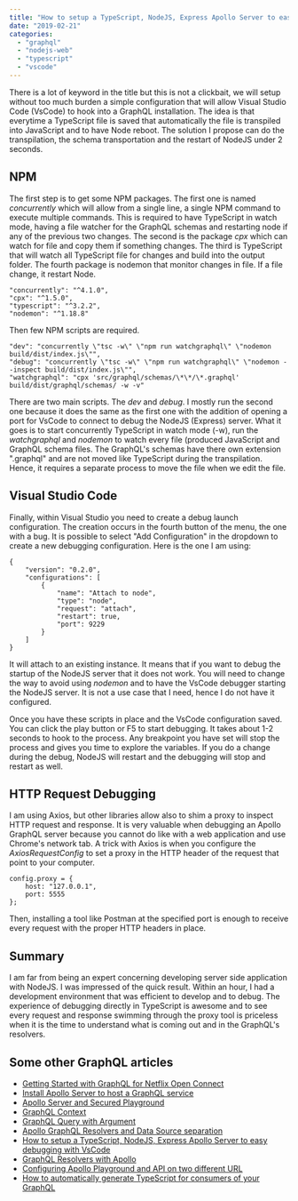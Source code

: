 ```yaml
---
title: "How to setup a TypeScript, NodeJS, Express Apollo Server to easy debugging with VsCode"
date: "2019-02-21"
categories: 
  - "graphql"
  - "nodejs-web"
  - "typescript"
  - "vscode"
---
```


There is a lot of keyword in the title but this is not a clickbait, we will setup without too much burden a simple configuration that will allow Visual Studio Code (VsCode) to hook into a GraphQL installation. The idea is that everytime a TypeScript file is saved that automatically the file is transpiled into JavaScript and to have Node reboot. The solution I propose can do the transpilation, the schema transportation and the restart of NodeJS under 2 seconds.

## NPM

The first step is to get some NPM packages. The first one is named _concurrently_ which will allow from a single line, a single NPM command to execute multiple commands. This is required to have TypeScript in watch mode, having a file watcher for the GraphQL schemas and restarting node if any of the previous two changes. The second is the package _cpx_ which can watch for file and copy them if something changes. The third is TypeScript that will watch all TypeScript file for changes and build into the output folder. The fourth package is nodemon that monitor changes in file. If a file change, it restart Node.

```
"concurrently": "^4.1.0",
"cpx": "^1.5.0",
"typescript": "^3.2.2",
"nodemon": "^1.18.8"
```

Then few NPM scripts are required.

```
"dev": "concurrently \"tsc -w\" \"npm run watchgraphql\" \"nodemon build/dist/index.js\"",
"debug": "concurrently \"tsc -w\" \"npm run watchgraphql\" \"nodemon --inspect build/dist/index.js\"",
"watchgraphql": "cpx 'src/graphql/schemas/\*\*/\*.graphql' build/dist/graphql/schemas/ -w -v"
```

There are two main scripts. The _dev_ and _debug_. I mostly run the second one because it does the same as the first one with the addition of opening a port for VsCode to connect to debug the NodeJS (Express) server. What it goes is to start concurrently TypeScript in watch mode (-w), run the _watchgraphql_ and _nodemon_ to watch every file (produced JavaScript and GraphQL schema files. The GraphQL's schemas have there own extension ".graphql" and are not moved like TypeScript during the transpilation. Hence, it requires a separate process to move the file when we edit the file.

## Visual Studio Code

Finally, within Visual Studio you need to create a debug launch configuration. The creation occurs in the fourth button of the menu, the one with a bug. It is possible to select "Add Configuration" in the dropdown to create a new debugging configuration. Here is the one I am using:

```
{
    "version": "0.2.0",
    "configurations": [
        {
            "name": "Attach to node",
            "type": "node",
            "request": "attach",
            "restart": true,
            "port": 9229
        }
    ]
}
```

It will attach to an existing instance. It means that if you want to debug the startup of the NodeJS server that it does not work. You will need to change the way to avoid using _nodemon_ and to have the VsCode debugger starting the NodeJS server. It is not a use case that I need, hence I do not have it configured.

Once you have these scripts in place and the VsCode configuration saved. You can click the play button or F5 to start debugging. It takes about 1-2 seconds to hook to the process. Any breakpoint you have set will stop the process and gives you time to explore the variables. If you do a change during the debug, NodeJS will restart and the debugging will stop and restart as well.

## HTTP Request Debugging

I am using Axios, but other libraries allow also to shim a proxy to inspect HTTP request and response. It is very valuable when debugging an Apollo GraphQL server because you cannot do like with a web application and use Chrome's network tab. A trick with Axios is when you configure the _AxiosRequestConfig_ to set a proxy in the HTTP header of the request that point to your computer.
```
config.proxy = {
    host: "127.0.0.1",
    port: 5555
};
```
Then, installing a tool like Postman at the specified port is enough to receive every request with the proper HTTP headers in place.

## Summary

I am far from being an expert concerning developing server side application with NodeJS. I was impressed of the quick result. Within an hour, I had a development environment that was efficient to develop and to debug. The experience of debugging directly in TypeScript is awesome and to see every request and response swimming through the proxy tool is priceless when it is the time to understand what is coming out and in the GraphQL's resolvers.

## Some other GraphQL articles

- [Getting Started with GraphQL for Netflix Open Connect](https://patrickdesjardins.com/blog/getting-started-with-graphql-for-netflix-open-connect)
- [Install Apollo Server to host a GraphQL service](https://patrickdesjardins.com/blog/install-apollo-server-to-host-a-graphql-service)
- [Apollo Server and Secured Playground](https://patrickdesjardins.com/blog/apollo-server-and-secured-playground)
- [GraphQL Context](https://patrickdesjardins.com/blog/graphql-context)
- [GraphQL Query with Argument](https://patrickdesjardins.com/blog/graphql-query-with-argument)
- [Apollo GraphQL Resolvers and Data Source separation](https://patrickdesjardins.com/blog/apollo-graphql-resolvers-and-data-source-separation)
- [How to setup a TypeScript, NodeJS, Express Apollo Server to easy debugging with VsCode](https://patrickdesjardins.com/blog/how-to-setup-a-typescript-nodejs-express-apollo-server-to-easy-debugging-with-vscode)
- [GraphQL Resolvers with Apollo](https://patrickdesjardins.com/blog/graphql-resolvers-with-apollo)
- [Configuring Apollo Playground and API on two different URL](https://patrickdesjardins.com/blog/configuring-apollo-playground-and-api-on-two-different-url)
- [How to automatically generate TypeScript for consumers of your GraphQL](https://patrickdesjardins.com/blog/how-to-automatically-generate-typescript-for-consumer-of-your-graphql)
